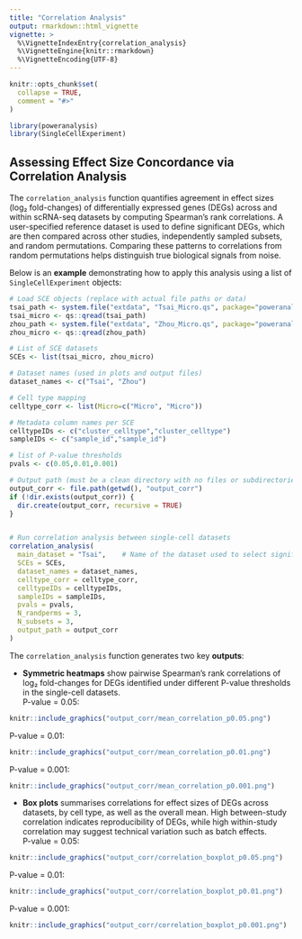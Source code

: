 ```yaml
---
title: "Correlation Analysis"
output: rmarkdown::html_vignette
vignette: >
  %\VignetteIndexEntry{correlation_analysis}
  %\VignetteEngine{knitr::rmarkdown}
  %\VignetteEncoding{UTF-8}
---
```


```r
knitr::opts_chunk$set(
  collapse = TRUE,
  comment = "#>"
)
```

```r
library(poweranalysis)
library(SingleCellExperiment)
```

## Assessing Effect Size Concordance via Correlation Analysis
The `correlation_analysis` function quantifies agreement in effect sizes (log₂ fold-changes) of differentially expressed genes (DEGs) across and within scRNA-seq datasets by computing Spearman’s rank correlations. A user-specified reference dataset is used to define significant DEGs, which are then compared across other studies, independently sampled subsets, and random permutations. Comparing these patterns to correlations from random permutations helps distinguish true biological signals from noise. <br>

Below is an **example** demonstrating how to apply this analysis using a list of `SingleCellExperiment` objects:
```r
# Load SCE objects (replace with actual file paths or data)
tsai_path <- system.file("extdata", "Tsai_Micro.qs", package="poweranalysis")
tsai_micro <- qs::qread(tsai_path)
zhou_path <- system.file("extdata", "Zhou_Micro.qs", package="poweranalysis")
zhou_micro <- qs::qread(zhou_path)

# List of SCE datasets
SCEs <- list(tsai_micro, zhou_micro)

# Dataset names (used in plots and output files)
dataset_names <- c("Tsai", "Zhou")

# Cell type mapping
celltype_corr <- list(Micro=c("Micro", "Micro"))

# Metadata column names per SCE
celltypeIDs <- c("cluster_celltype","cluster_celltype")
sampleIDs <- c("sample_id","sample_id")

# list of P-value thresholds
pvals <- c(0.05,0.01,0.001)

# Output path (must be a clean directory with no files or subdirectories)
output_corr <- file.path(getwd(), "output_corr")
if (!dir.exists(output_corr)) {
  dir.create(output_corr, recursive = TRUE)
}


# Run correlation analysis between single-cell datasets
correlation_analysis(
  main_dataset = "Tsai",    # Name of the dataset used to select significant DEGs from 
  SCEs = SCEs,
  dataset_names = dataset_names,
  celltype_corr = celltype_corr,
  celltypeIDs = celltypeIDs,
  sampleIDs = sampleIDs,
  pvals = pvals,
  N_randperms = 3,
  N_subsets = 3,
  output_path = output_corr
)
```


The `correlation_analysis` function generates two key **outputs**:

- **Symmetric heatmaps** show pairwise Spearman’s rank correlations of log₂ fold-changes for DEGs identified under different P-value thresholds in the single-cell datasets. <br>
P-value = 0.05: <br>
```r
knitr::include_graphics("output_corr/mean_correlation_p0.05.png")
```
P-value = 0.01: <br>
```r
knitr::include_graphics("output_corr/mean_correlation_p0.01.png")
```
P-value = 0.001: <br>
```r
knitr::include_graphics("output_corr/mean_correlation_p0.001.png")
```

- **Box plots** summarises correlations for effect sizes of DEGs across datasets, by cell type, as well as the overall mean. High between-study correlation indicates reproducibility of DEGs, while high within-study correlation may suggest technical variation such as batch effects. <br>
P-value = 0.05: <br>
```r
knitr::include_graphics("output_corr/correlation_boxplot_p0.05.png")
```
P-value = 0.01: <br>
```r
knitr::include_graphics("output_corr/correlation_boxplot_p0.01.png")
```
P-value = 0.001: <br>
```r
knitr::include_graphics("output_corr/correlation_boxplot_p0.001.png")
```
